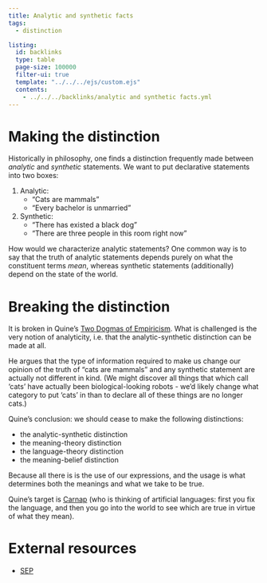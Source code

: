 ```yaml
---
title: Analytic and synthetic facts
tags: 
  - distinction

listing:
  id: backlinks
  type: table
  page-size: 100000
  filter-ui: true
  template: "../../../ejs/custom.ejs"
  contents:
    - ../../../backlinks/analytic and synthetic facts.yml
---
```


# Making the distinction 

Historically in philosophy, one finds a distinction frequently made 
between *analytic* and *synthetic* statements. We want to put declarative 
statements into two boxes:

1. Analytic:
   - "Cats are mammals"
   - "Every bachelor is unmarried"
2. Synthetic:
   - "There has existed a black dog"
   - "There are three people in this room right now"

How would we characterize analytic statements? One common way is to say that the 
truth of analytic statements depends purely on what the constituent terms *mean*, 
whereas synthetic statements (additionally) depend on the state of the world.


# Breaking the distinction 

It is broken in Quine's [Two Dogmas of Empiricism](/docs/phil/works/Two Dogmas of Empiricism.html).
What is challenged is the very notion of analyticity, i.e. that the analytic-synthetic distinction can be made at all.

He argues that the type of information required to make us change our opinion of the truth of "cats are mammals" and any synthetic statement are actually not different in kind. (We might discover all things that which call 'cats' have 
actually been biological-looking robots - we'd likely change what category to put 'cats' in than to declare all of these things are no longer cats.)

Quine's conclusion: we should cease to make the following distinctions:

- the analytic-synthetic distinction
- the meaning-theory distinction 
- the language-theory distinction 
- the meaning-belief distinction
  
Because all there is is the use of our expressions, and the usage is what determines both the meanings and what we take to be true.

Quine's target is [Carnap](/docs/phil/people/Rudolf Carnap.html) (who is thinking of artificial languages: first you fix the language, and then you go into the world to see which are true in virtue of what they mean).

# External resources
- [SEP](https://plato.stanford.edu/entries/analytic-synthetic/)